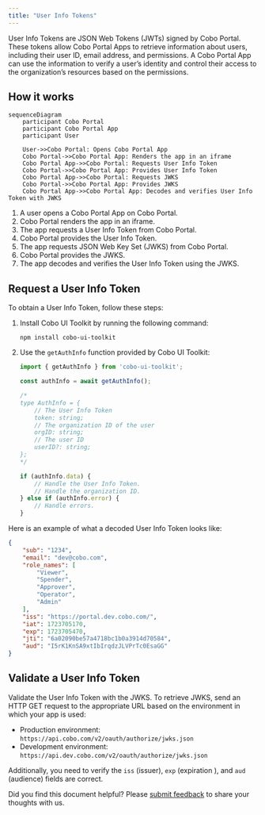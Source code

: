 ```yaml
---
title: "User Info Tokens"
---
```


User Info Tokens are JSON Web Tokens (JWTs) signed by Cobo Portal. These tokens allow Cobo Portal Apps to retrieve information about users, including their user ID, email address, and permissions. A Cobo Portal App can use the information to verify a user’s identity and control their access to the organization’s resources based on the permissions. 

## How it works

```mermaid
sequenceDiagram
    participant Cobo Portal
    participant Cobo Portal App
    participant User
    
    User->>Cobo Portal: Opens Cobo Portal App
    Cobo Portal->>Cobo Portal App: Renders the app in an iframe
    Cobo Portal App->>Cobo Portal: Requests User Info Token
    Cobo Portal->>Cobo Portal App: Provides User Info Token
    Cobo Portal App->>Cobo Portal: Requests JWKS
    Cobo Portal->>Cobo Portal App: Provides JWKS
    Cobo Portal App->>Cobo Portal App: Decodes and verifies User Info Token with JWKS
```

1. A user opens a Cobo Portal App on Cobo Portal.
2. Cobo Portal renders the app in an iframe.
3. The app requests a User Info Token from Cobo Portal.
4. Cobo Portal provides the User Info Token.
5. The app requests JSON Web Key Set (JWKS) from Cobo Portal.
6. Cobo Portal provides the JWKS.
7. The app decodes and verifies the User Info Token using the JWKS.

## Request a User Info Token

To obtain a User Info Token, follow these steps:

1. Install Cobo UI Toolkit by running the following command:
    ```shell
    npm install cobo-ui-toolkit
    ```
2. Use the `getAuthInfo` function provided by Cobo UI Toolkit:
    ```javascript
    import { getAuthInfo } from 'cobo-ui-toolkit';

    const authInfo = await getAuthInfo();

    /*
    type AuthInfo = {
        // The User Info Token
        token: string;
        // The organization ID of the user
        orgID: string;
        // The user ID
        userID?: string;
    };
    */

    if (authInfo.data) {
        // Handle the User Info Token.
        // Handle the organization ID.
    } else if (authInfo.error) {
        // Handle errors.
    }
    ```

Here is an example of what a decoded User Info Token looks like:

```json
{
    "sub": "1234",
    "email": "dev@cobo.com",
    "role_names": [
        "Viewer",
        "Spender",
        "Approver",
        "Operator",
        "Admin"
    ],
    "iss": "https://portal.dev.cobo.com/",
    "iat": 1723705170,
    "exp": 1723705470,
    "jti": "6a02090be57a4718bc1b0a3914d70584",
    "aud": "I5rK1KnSA9xtIbIrqdzJLVPrTc0EsaGG"
}
```

## Validate a User Info Token

Validate the User Info Token with the JWKS. To retrieve JWKS, send an HTTP GET request to the appropriate URL based on the environment in which your app is used:
- Production environment: `https://api.cobo.com/v2/oauth/authorize/jwks.json`
- Development environment: `https://api.dev.cobo.com/v2/oauth/authorize/jwks.json`

Additionally, you need to verify the `iss` (issuer), `exp` (expiration ), and `aud` (audience) fields are correct.

<Tip>Did you find this document helpful? Please [submit feedback](https://forms.zohopublic.com/cobo/form/DocumentFeedbackForm/formperma/QvLOhxJv1_JMsJ-1dleZ8Itb_7rzN-LtgvsDdxosoVI) to share your thoughts with us.</Tip>
